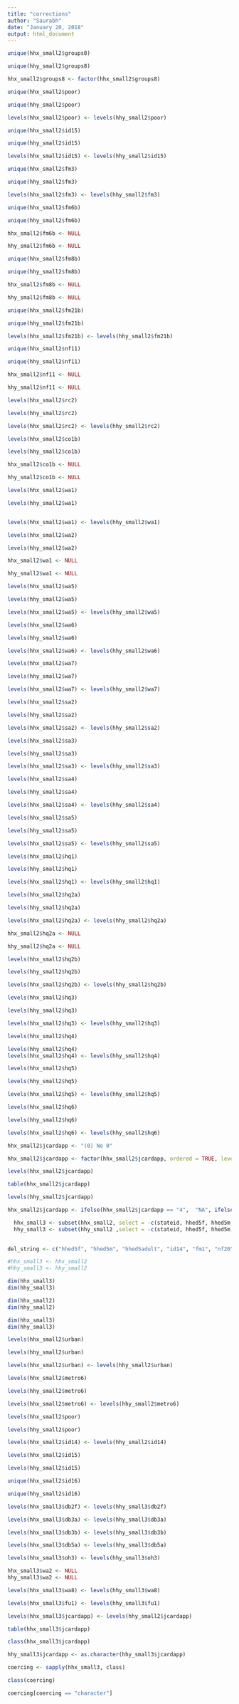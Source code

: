 ```yaml
---
title: "corrections"
author: "Saurabh"
date: "January 20, 2018"
output: html_document
---
```


```r
unique(hhx_small2$groups8)

unique(hhy_small2$groups8)

hhx_small2$groups8 <- factor(hhx_small2$groups8)
```

```r
unique(hhx_small2$poor)

unique(hhy_small2$poor)

levels(hhx_small2$poor) <- levels(hhy_small2$poor)
```

```r
unique(hhx_small2$id15)

unique(hhy_small2$id15)

levels(hhx_small2$id15) <- levels(hhy_small2$id15)

```

```r
unique(hhx_small2$fm3)

unique(hhy_small2$fm3)

levels(hhx_small2$fm3) <- levels(hhy_small2$fm3)

```

```r
unique(hhx_small2$fm6b)

unique(hhy_small2$fm6b)

hhx_small2$fm6b <- NULL

hhy_small2$fm6b <- NULL

```

```r
unique(hhx_small2$fm8b)

unique(hhy_small2$fm8b)

hhx_small2$fm8b <- NULL

hhy_small2$fm8b <- NULL
```

```r
unique(hhx_small2$fm21b)

unique(hhy_small2$fm21b)

levels(hhx_small2$fm21b) <- levels(hhy_small2$fm21b)

```

```r
unique(hhx_small2$nf11)

unique(hhy_small2$nf11)

hhx_small2$nf11 <- NULL

hhy_small2$nf11 <- NULL
```

```r
levels(hhx_small2$rc2)

levels(hhy_small2$rc2)

levels(hhx_small2$rc2) <- levels(hhy_small2$rc2)
```

```r
levels(hhx_small2$co1b)

levels(hhy_small2$co1b)

hhx_small2$co1b <- NULL

hhy_small2$co1b <- NULL

```

```r
levels(hhx_small2$wa1)

levels(hhy_small2$wa1)


levels(hhx_small2$wa1) <- levels(hhy_small2$wa1)

```

```r
levels(hhx_small2$wa2)

levels(hhy_small2$wa2)

hhx_small2$wa1 <- NULL

hhy_small2$wa1 <- NULL
```

```r
levels(hhx_small2$wa5)

levels(hhy_small2$wa5)

levels(hhx_small2$wa5) <- levels(hhy_small2$wa5)
```

```r
levels(hhx_small2$wa6)

levels(hhy_small2$wa6)

levels(hhx_small2$wa6) <- levels(hhy_small2$wa6)
```

```r
levels(hhx_small2$wa7)

levels(hhy_small2$wa7)

levels(hhx_small2$wa7) <- levels(hhy_small2$wa7)
```

```r
levels(hhx_small2$sa2)

levels(hhy_small2$sa2)

levels(hhx_small2$sa2) <- levels(hhy_small2$sa2)
```

```r
levels(hhx_small2$sa3)

levels(hhy_small2$sa3)

levels(hhx_small2$sa3) <- levels(hhy_small2$sa3)
```

```r
levels(hhx_small2$sa4)

levels(hhy_small2$sa4)

levels(hhx_small2$sa4) <- levels(hhy_small2$sa4)
```

```r
levels(hhx_small2$sa5)

levels(hhy_small2$sa5)

levels(hhx_small2$sa5) <- levels(hhy_small2$sa5)

```

```r
levels(hhx_small2$hq1)

levels(hhy_small2$hq1)

levels(hhx_small2$hq1) <- levels(hhy_small2$hq1)
```

```r
levels(hhx_small2$hq2a)

levels(hhy_small2$hq2a)

levels(hhx_small2$hq2a) <- levels(hhy_small2$hq2a)

hhx_small2$hq2a <- NULL

hhy_small2$hq2a <- NULL
```

```r
levels(hhx_small2$hq2b)

levels(hhy_small2$hq2b)

levels(hhx_small2$hq2b) <- levels(hhy_small2$hq2b)
```

```r
levels(hhx_small2$hq3)

levels(hhy_small2$hq3)

levels(hhx_small2$hq3) <- levels(hhy_small2$hq3)
```

```r
levels(hhx_small2$hq4)

levels(hhy_small2$hq4)
levels(hhx_small2$hq4) <- levels(hhy_small2$hq4)
```

```r
levels(hhx_small2$hq5)

levels(hhy_small2$hq5)

levels(hhx_small2$hq5) <- levels(hhy_small2$hq5)
```

```r
levels(hhx_small2$hq6)

levels(hhy_small2$hq6)

levels(hhx_small2$hq6) <- levels(hhy_small2$hq6)
```

```r
hhx_small2$jcardapp <- "(0) No 0"

hhx_small2$jcardapp <- factor(hhx_small2$jcardapp, ordered = TRUE, levels = c("(0) No 0",  "(1) Yes 1"))

levels(hhx_small2$jcardapp)

table(hhx_small2$jcardapp)

levels(hhy_small2$jcardapp)

hhx_small2$jcardapp <- ifelse(hhx_small2$jcardapp == "4",  "NA", ifelse(hhx_small2$jcardapp == "(0) No 0", "(0) No 0",  "(1) Yes 1"))
```

```r

  hhx_small3 <- subset(hhx_small2, select = -c(stateid, hhed5f, hhed5m, hhed5adult, id14, fm1, nf20, in16a, co2b, co3b, co4b, co5b, co6b, co7b, co8b,  co9b, co10b, co11b, co12b, co13b, co14b, me1 : me10, tr2, tr3, lc2, lc3, mp5c, mp5d, mp5e, mp5f, mp5g, mp5h, mp5i, mp5j, mp5k, mp5l, mp5m, mp5n, mp5o, mp5p, wa10, wa11a, sa6, fu1b, fu4, fu5, fu5a, fu6, fu6a, fu7, fu7a, fu8, fu8a, fu9, fu9a, fu10, fu10a))
  hhy_small3 <- subset(hhy_small2 ,select = -c(stateid, hhed5f, hhed5m, hhed5adult, id14, fm1, nf20, in16a, co2b, co3b, co4b, co5b, co6b, co7b, co8b,  co9b, co10b, co11b, co12b, co13b, co14b, me1 : me10, tr2, tr3, lc2, lc3, mp5c, mp5d, mp5e, mp5f, mp5g, mp5h, mp5i, mp5j, mp5k, mp5l, mp5m, mp5n, mp5o, mp5p, wa10, wa11a, sa6, fu1b, fu4, fu5, fu5a, fu6, fu6a, fu7, fu7a, fu8, fu8a, fu9, fu9a, fu10, fu10a))
 
```

```r
del_string <- c("hhed5f", "hhed5m", "hhed5adult", "id14", "fm1", "nf20", "in16a", "co1b", "co2b","co3b", "co4b", "co5b", "co6b", "co7b", "co8b", "tr2", "tr3", "lc2", "lc3", "mp5c", "mp5d", "mp5e", "mp5f", "mp5g", "mp5h", "mp5i", "mp5j", "mp5k", "mp5l", "mp5m", "mp5n", "mp5o", "mp5p", "wa10", "wa11a", "sa6", "fu1b", "fu4", "fu5", "fu5a", "fu6", "fu6a", "fu7", "fu7a", "fu8", "fu8a", "fu9", "fu9a", "fu10", "fu10a")
```

```r
#hhx_small3 <- hhx_small2
#hhy_small3 <- hhy_small2

dim(hhx_small3)
dim(hhy_small3)
```



```r
dim(hhx_small2)
dim(hhy_small2)
```

```r
dim(hhx_small3)
dim(hhy_small3)
```

```r
levels(hhx_small2$urban)

levels(hhy_small2$urban)

levels(hhx_small2$urban) <- levels(hhy_small2$urban)
```

```r
levels(hhx_small2$metro6)

levels(hhy_small2$metro6)

levels(hhx_small2$metro6) <- levels(hhy_small2$metro6)
```

```r
levels(hhx_small2$poor)

levels(hhy_small2$poor)
```

```r
levels(hhx_small2$id14) <- levels(hhy_small2$id14)

levels(hhx_small2$id15)

levels(hhy_small2$id15)

unique(hhx_small2$id16)

unique(hhy_small2$id16)
```


```r
levels(hhx_small3$db2f) <- levels(hhy_small3$db2f)

levels(hhx_small3$db3a) <- levels(hhy_small3$db3a)

levels(hhx_small3$db3b) <- levels(hhy_small3$db3b)

levels(hhx_small3$db5a) <- levels(hhy_small3$db5a)

levels(hhx_small3$oh3) <- levels(hhy_small3$oh3)

hhx_small3$wa2 <- NULL
hhy_small3$wa2 <- NULL

levels(hhx_small3$wa8) <- levels(hhy_small3$wa8)

levels(hhx_small3$fu1) <- levels(hhy_small3$fu1)

levels(hhx_small3$jcardapp) <- levels(hhy_small2$jcardapp)

table(hhx_small3$jcardapp)

class(hhx_small3$jcardapp)

hhy_small3$jcardapp <- as.character(hhy_small3$jcardapp)
```


```r
coercing <- sapply(hhx_small3, class)

class(coercing)

coercing[coercing == "character"]
```



